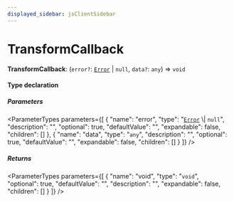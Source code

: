 ```yaml
---
displayed_sidebar: jsClientSidebar
---
```



# TransformCallback

 **TransformCallback**: (`error?`: [`Error`](../../modules/internal.mdx#error) \| ``null``, `data?`: `any`) => `void`

#### Type declaration

##### Parameters

<ParameterTypes parameters={[
  {
    "name": "error",
    "type": "[`Error`](../../modules/internal.mdx#error) \\| ``null``",
    "description": "",
    "optional": true,
    "defaultValue": "",
    "expandable": false,
    "children": []
  },
  {
    "name": "data",
    "type": "`any`",
    "description": "",
    "optional": true,
    "defaultValue": "",
    "expandable": false,
    "children": []
  }
]} />

##### Returns

<ParameterTypes parameters={[
  {
    "name": "void",
    "type": "`void`",
    "optional": true,
    "defaultValue": "",
    "description": "",
    "expandable": false,
    "children": []
  }
]} />
